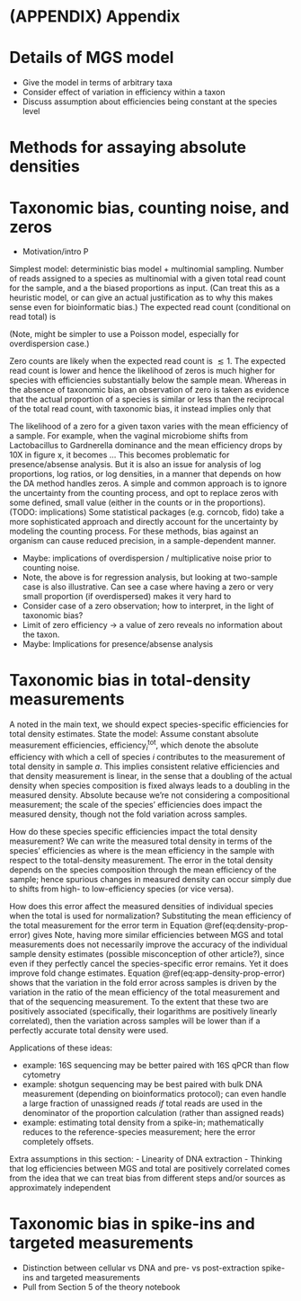 # (APPENDIX) Appendix {-} 

# Details of MGS model {#model-details}

- Give the model in terms of arbitrary taxa
- Consider effect of variation in efficiency within a taxon
- Discuss assumption about efficiencies being constant at the species level

# Methods for assaying absolute densities {#review-absolute-methods}

# Taxonomic bias, counting noise, and zeros

- Motivation/intro P

Simplest model: deterministic bias model + multinomial sampling.
Number of reads assigned to a species as multinomial with a given total read count for the sample, and a the biased proportions as input.
(Can treat this as a heuristic model, or can give an actual justification as to why this makes sense even for bioinformatic bias.)
\begin{align}
\text{reads}_i(a)
  &= \text{Multinomial}\left( \text{total reads}(a), \text{prop}_{i}(a) \times \frac{\text{efficiency}_{i}}{\text{mean efficiency}(a)} \right).
\end{align}
The expected read count (conditional on read total) is
\begin{align}
E\left[\text{reads}_i(a)\right] = \text{total reads}(a) \times \text{prop}_{i}(a) \times \frac{\text{efficiency}_{i}}{\text{mean efficiency}(a)}.
\end{align}

(Note, might be simpler to use a Poisson model, especially for overdispersion case.)

Zero counts are likely when the expected read count is $\lesssim 1$. 
The expected read count is lower and hence the likelihood of zeros is much higher for species with efficiencies substantially below the sample mean.
Whereas in the absence of taxonomic bias, an observation of zero is taken as evidence that the actual proportion of a species is similar or less than the reciprocal of the total read count, with taxonomic bias, it instead implies only that
\begin{align}
  \text{prop}_{i}(a)
  \lesssim \frac{1}{ \text{total reads}(a) } 
  \times \frac{\text{mean efficiency}(a)}{ \text{efficiency}_{i}}.
\end{align}

The likelihood of a zero for a given taxon varies with the mean efficiency of a sample.
For example, when the vaginal microbiome shifts from Lactobacillus to Gardnerella dominance and the mean efficiency drops by 10X in figure x, it becomes ...
This becomes problematic for presence/absense analysis.
But it is also an issue for analysis of log proportions, log ratios, or log densities, in a manner that depends on how the DA method handles zeros.
A simple and common approach is to ignore the uncertainty from the counting process, and opt to replace zeros with some defined, small value (either in the counts or in the proportions).
(TODO: implications)
Some statistical packages (e.g. corncob, fido) take a more sophisticated approach and directly account for the uncertainty by modeling the counting process.
For these methods, bias against an organism can cause reduced precision, in a sample-dependent manner.

- Maybe: implications of overdispersion / multiplicative noise prior to counting noise.
- Note, the above is for regression analysis, but looking at two-sample case is also illustrative. Can see a case where having a zero or very small proportion (if overdispersed) makes it very hard to 
- Consider case of a zero observation; how to interpret, in the light of taxonomic bias?
- Limit of zero efficiency -> a value of zero reveals no information about the taxon.
- Maybe: Implications for presence/absense analysis

# Taxonomic bias in total-density measurements {#appendix-total-density}

A noted in the main text, we should expect species-specific efficiencies for total density estimates.
State the model: Assume constant absolute measurement efficiencies, $\text{efficiency}^{\text{tot}}_i$, which denote the absolute efficiency with which a cell of species $i$ contributes to the measurement of total density in sample $a$.
This implies consistent relative efficiencies and that density measurement is linear, in the sense that a doubling of the actual density when species composition is fixed always leads to a doubling in the measured density.
Absolute because we're not considering a compositional measurement; the scale of the species' efficiencies does impact the measured density, though not the fold variation across samples.

How do these species specific efficiencies impact the total density measurement?
We can write the measured total density in terms of the species' efficiencies as
\begin{align}
  \widehat{\text{total density}}(a) 
  &= \sum_i \text{density}_i(a) \cdot \text{efficiency}^{\text{tot}}_i
\\&= \text{total density}(a) \cdot \text{mean efficiency}^{\text{tot}}(a)
\end{align}
where
\begin{align}
  (\#eq:app-total-mean-efficiency)
  \text{mean efficiency}^{\text{tot}}(a) 
  \equiv \frac{\sum_{j}\text{density}_j(a)\cdot \text{efficiency}^{\text{tot}}_j}{\text{total density}(a)}
\end{align}
is the mean efficiency in the sample with respect to the total-density measurement.
The error in the total density depends on the species composition through the mean efficiency of the sample; hence spurious changes in measured density can occur simply due to shifts from high- to low-efficiency species (or vice versa).

How does this error affect the measured densities of individual species when the total is used for normalization?
Substituting the mean efficiency of the total measurement for the error term in Equation \@ref(eq:density-prop-error) gives
\begin{align}
  (\#eq:app-density-prop-error)
  \widehat{\text{density}}_{i}(a) 
  = \text{density}_{i}(a) \cdot \frac{\text{efficiency}_{i} \cdot \text{mean efficiency}^{\text{tot}}(a)}{\text{mean efficiency}(a)}.
\end{align}
<!-- \begin{align} -->
<!--   \newcommand{\allspecies}{\boldsymbol{\cdot}} -->
<!--   \widehat{\text{density}}_{i}(a)  -->
<!--   = \text{density}_{i}(a) \cdot \frac{\text{efficiency}_{i} \cdot \text{efficiency}_{\allspecies}^{\text{tot}}(a)}{\text{efficiency}_{\allspecies}(a)}. -->
<!-- \end{align} -->
Note, having more similar efficiencies between MGS and total measurements does not necessarily improve the accuracy of the individual sample density estimates (possible misconception of other article?), since even if they perfectly cancel the species-specific error remains.
Yet it does improve fold change estimates.
Equation \@ref(eq:app-density-prop-error) shows that the variation in the fold error across samples is driven by the variation in the ratio of the mean efficiency of the total measurement and that of the sequencing measurement.
To the extent that these two are positively associated (specifically, their logarithms are positively linearly correlated), then the variation across samples will be lower than if a perfectly accurate total density were used.

Applications of these ideas: 

- example: 16S sequencing may be better paired with 16S qPCR than flow cytometry
- example: shotgun sequencing may be best paired with bulk DNA measurement (depending on bioinformatics protocol); can even handle a large fraction of unassigned reads _if_ total reads are used in the denominator of the proportion calculation (rather than assigned reads)
- example: estimating total density from a spike-in; mathematically reduces to the reference-species measurement; here the error completely offsets.

Extra assumptions in this section:
- Linearity of DNA extraction
- Thinking that log efficiencies between MGS and total are positively correlated comes from the idea that we can treat bias from different steps and/or sources as approximately independent 

# Taxonomic bias in spike-ins and targeted measurements

- Distinction between cellular vs DNA and  pre- vs post-extraction spike-ins and targeted measurements
- Pull from Section 5 of the theory notebook

